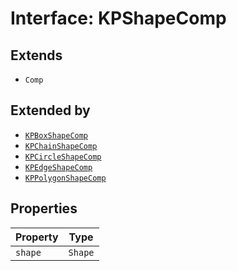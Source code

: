 # Interface: KPShapeComp

## Extends

- `Comp`

## Extended by

- [`KPBoxShapeComp`](/api/interfaces/KPBoxShapeComp)
- [`KPChainShapeComp`](/api/interfaces/KPChainShapeComp)
- [`KPCircleShapeComp`](/api/interfaces/KPCircleShapeComp)
- [`KPEdgeShapeComp`](/api/interfaces/KPEdgeShapeComp)
- [`KPPolygonShapeComp`](/api/interfaces/KPPolygonShapeComp)

## Properties

| Property | Type |
| ------ | ------ |
| `shape` | `Shape` |
